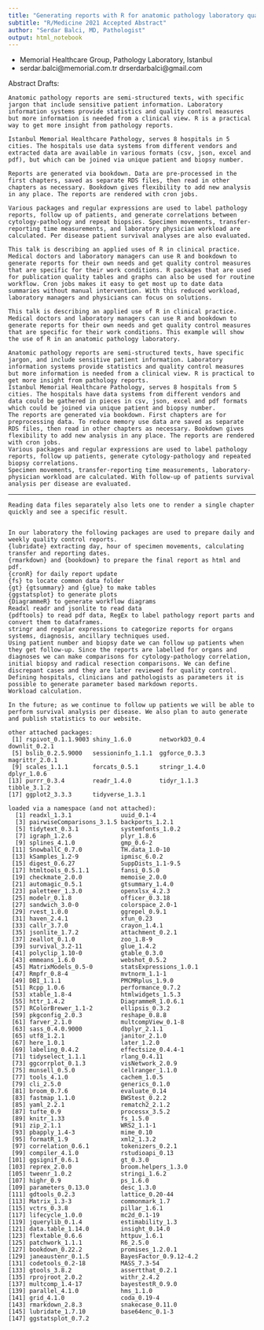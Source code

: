 ```yaml
---
title: "Generating reports with R for anatomic pathology laboratory quality control"
subtitle: "R/Medicine 2021 Accepted Abstract"
author: "Serdar Balci, MD, Pathologist"
output: html_notebook
---
```



- Memorial Healthcare Group, Pathology Laboratory, Istanbul
- serdar.balci@memorial.com.tr drserdarbalci@gmail.com 


Abstract Drafts:

```
Anatomic pathology reports are semi-structured texts, with specific jargon that include sensitive patient information. Laboratory information systems provide statistics and quality control measures but more information is needed from a clinical view. R is a practical way to get more insight from pathology reports.

Istanbul Memorial Healthcare Pathology, serves 8 hospitals in 5 cities. The hospitals use data systems from different vendors and extracted data are available in various formats (csv, json, excel and pdf), but which can be joined via unique patient and biopsy number.

Reports are generated via bookdown. Data are pre-processed in the first chapters, saved as separate RDS files, then read in other chapters as necessary. Bookdown gives flexibility to add new analysis in any place. The reports are rendered with cron jobs.

Various packages and regular expressions are used to label pathology reports, follow up of patients, and generate correlations between cytology-pathology and repeat biopsies. Specimen movements, transfer-reporting time measurements, and laboratory physician workload are calculated. Per disease patient survival analyses are also evaluated.
```

```
This talk is describing an applied uses of R in clinical practice. Medical doctors and laboratory managers can use R and bookdown to generate reports for their own needs and get quality control measures that are specific for their work conditions. R packages that are used for publication quality tables and graphs can also be used for routine workflow. Cron jobs makes it easy to get most up to date data summaries without manual intervention. With this reduced workload, laboratory managers and physicians can focus on solutions.

This talk is describing an applied use of R in clinical practice. Medical doctors and laboratory managers can use R and bookdown to generate reports for their own needs and get quality control measures that are specific for their work conditions. This example will show the use of R in an anatomic pathology laboratory.
```

```
Anatomic pathology reports are semi-structured texts, have specific jargon, and include sensitive patient information. Laboratory information systems provide statistics and quality control measures but more information is needed from a clinical view. R is practical to get more insight from pathology reports.
Istanbul Memorial Healthcare Pathology, serves 8 hospitals from 5 cities. The hospitals have data systems from different vendors and data could be gathered in pieces in csv, json, excel and pdf formats which could be joined via unique patient and biopsy number.
The reports are generated via bookdown. First chapters are for preprocessing data. To reduce memory use data are saved as separate RDS files, then read in other chapters as necessary. Bookdown gives flexibility to add new analysis in any place. The reports are rendered with cron jobs.
Various packages and regular expressions are used to label pathology reports, follow up patients, generate cytology-pathology and repeated biopsy correlations.
Specimen movements, transfer-reporting time measurements, laboratory-physician workload are calculated. With follow-up of patients survival analysis per disease are evaluated.
```



---

```
Reading data files separately also lets one to render a single chapter quickly and see a specific result.


In our laboratory the following packages are used to prepare daily and weekly quality control reports. 
{lubridate} extracting day, hour of specimen movements, calculating transfer and reporting dates.
{rmarkdown} and {bookdown} to prepare the final report as html and pdf.
{cronR} for daily report update
{fs} to locate common data folder
{gt} {gtsummary} and {glue} to make tables
{ggstatsplot} to generate plots
{DiagrammeR} to generate workflow diagrams
Readxl readr and jsonlite to read data
{pdftools} to read pdf data, RegEx to label pathology report parts and convert them to dataframes. 
stringr and regular expressions to categorize reports for organs systems, diagnosis, ancillary techniques used.
Using patient number and biopsy date we can follow up patients when they get follow-up. Since the reports are labelled for organs and diagnoses we can make comparisons for cytology-pathology correlation, initial biopsy and radical resection comparisons. We can define discrepant cases and they are later reviewed for quality control.
Defining hospitals, clinicians and pathologists as parameters it is possible to generate parameter based markdown reports.
Workload calculation.

In the future; as we continue to follow up patients we will be able to perform survival analysis per disease. We also plan to auto generate and publish statistics to our website.
```


    
```
other attached packages:
 [1] rspivot_0.1.1.9003 shiny_1.6.0        networkD3_0.4      downlit_0.2.1     
 [5] bslib_0.2.5.9000   sessioninfo_1.1.1  ggforce_0.3.3      magrittr_2.0.1    
 [9] scales_1.1.1       forcats_0.5.1      stringr_1.4.0      dplyr_1.0.6       
[13] purrr_0.3.4        readr_1.4.0        tidyr_1.1.3        tibble_3.1.2      
[17] ggplot2_3.3.3      tidyverse_1.3.1   

loaded via a namespace (and not attached):
  [1] readxl_1.3.1              uuid_0.1-4               
  [3] pairwiseComparisons_3.1.5 backports_1.2.1          
  [5] tidytext_0.3.1            systemfonts_1.0.2        
  [7] igraph_1.2.6              plyr_1.8.6               
  [9] splines_4.1.0             gmp_0.6-2                
 [11] SnowballC_0.7.0           TH.data_1.0-10           
 [13] kSamples_1.2-9            ipmisc_6.0.2             
 [15] digest_0.6.27             SuppDists_1.1-9.5        
 [17] htmltools_0.5.1.1         fansi_0.5.0              
 [19] checkmate_2.0.0           memoise_2.0.0            
 [21] automagic_0.5.1           gtsummary_1.4.0          
 [23] paletteer_1.3.0           openxlsx_4.2.3           
 [25] modelr_0.1.8              officer_0.3.18           
 [27] sandwich_3.0-0            colorspace_2.0-1         
 [29] rvest_1.0.0               ggrepel_0.9.1            
 [31] haven_2.4.1               xfun_0.23                
 [33] callr_3.7.0               crayon_1.4.1             
 [35] jsonlite_1.7.2            attachment_0.2.1         
 [37] zeallot_0.1.0             zoo_1.8-9                
 [39] survival_3.2-11           glue_1.4.2               
 [41] polyclip_1.10-0           gtable_0.3.0             
 [43] emmeans_1.6.0             webshot_0.5.2            
 [45] MatrixModels_0.5-0        statsExpressions_1.0.1   
 [47] Rmpfr_0.8-4               mvtnorm_1.1-1            
 [49] DBI_1.1.1                 PMCMRplus_1.9.0          
 [51] Rcpp_1.0.6                performance_0.7.2        
 [53] xtable_1.8-4              htmlwidgets_1.5.3        
 [55] httr_1.4.2                DiagrammeR_1.0.6.1       
 [57] RColorBrewer_1.1-2        ellipsis_0.3.2           
 [59] pkgconfig_2.0.3           reshape_0.8.8            
 [61] farver_2.1.0              multcompView_0.1-8       
 [63] sass_0.4.0.9000           dbplyr_2.1.1             
 [65] utf8_1.2.1                janitor_2.1.0            
 [67] here_1.0.1                later_1.2.0              
 [69] labeling_0.4.2            effectsize_0.4.4-1       
 [71] tidyselect_1.1.1          rlang_0.4.11             
 [73] ggcorrplot_0.1.3          visNetwork_2.0.9         
 [75] munsell_0.5.0             cellranger_1.1.0         
 [77] tools_4.1.0               cachem_1.0.5             
 [79] cli_2.5.0                 generics_0.1.0           
 [81] broom_0.7.6               evaluate_0.14            
 [83] fastmap_1.1.0             BWStest_0.2.2            
 [85] yaml_2.2.1                rematch2_2.1.2           
 [87] tufte_0.9                 processx_3.5.2           
 [89] knitr_1.33                fs_1.5.0                 
 [91] zip_2.1.1                 WRS2_1.1-1               
 [93] pbapply_1.4-3             mime_0.10                
 [95] formatR_1.9               xml2_1.3.2               
 [97] correlation_0.6.1         tokenizers_0.2.1         
 [99] compiler_4.1.0            rstudioapi_0.13          
[101] ggsignif_0.6.1            gt_0.3.0                 
[103] reprex_2.0.0              broom.helpers_1.3.0      
[105] tweenr_1.0.2              stringi_1.6.2            
[107] highr_0.9                 ps_1.6.0                 
[109] parameters_0.13.0         desc_1.3.0               
[111] gdtools_0.2.3             lattice_0.20-44          
[113] Matrix_1.3-3              commonmark_1.7           
[115] vctrs_0.3.8               pillar_1.6.1             
[117] lifecycle_1.0.0           mc2d_0.1-19              
[119] jquerylib_0.1.4           estimability_1.3         
[121] data.table_1.14.0         insight_0.14.0           
[123] flextable_0.6.6           httpuv_1.6.1             
[125] patchwork_1.1.1           R6_2.5.0                 
[127] bookdown_0.22.2           promises_1.2.0.1         
[129] janeaustenr_0.1.5         BayesFactor_0.9.12-4.2   
[131] codetools_0.2-18          MASS_7.3-54              
[133] gtools_3.8.2              assertthat_0.2.1         
[135] rprojroot_2.0.2           withr_2.4.2              
[137] multcomp_1.4-17           bayestestR_0.9.0         
[139] parallel_4.1.0            hms_1.1.0                
[141] grid_4.1.0                coda_0.19-4              
[143] rmarkdown_2.8.3           snakecase_0.11.0         
[145] lubridate_1.7.10          base64enc_0.1-3          
[147] ggstatsplot_0.7.2       

```





